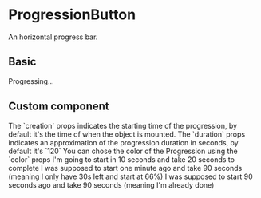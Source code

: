 
<Meta title="Components/ProgressionButton" component={ProgressionButton} />

# ProgressionButton

<Description>An horizontal progress bar.</Description>

## Basic

<Canvas>
  <Story name="basic">
    <ProgressionButton height={40}>
      Progressing…
    </ProgressionButton>
  </Story>
</Canvas>

## Custom component

<Description>
  The `creation` props indicates the starting time of the progression, by default it's the time of when the object is mounted.
</Description>
<Description>
  The `duration` props indicates an approximation of the progression duration in seconds, by default it's `120`
</Description>
<Description>
  You can chose the color of the Progression using the `color` props
</Description>

<Canvas isColumn>
  <Story name="custom-not-started">
    <ProgressionButton
      creation={new Date(new Date().setSeconds(new Date().getSeconds() + 10))}
      duration={20}
      color="beta"
      height={40}
    >
      I'm going to start in 10 seconds and take 20 seconds to complete
    </ProgressionButton>
  </Story>
  <Story name="custom-slow">
    <ProgressionButton
      creation={new Date(new Date().setSeconds(new Date().getSeconds() - 60))}
      duration={90}
      color="primary"
      height={40}
    >
      I was supposed to start one minute ago and take 90 seconds (meaning I only have 30s left and start at 66%)
    </ProgressionButton>
  </Story>
  <Story name="custom-already-done">
    <ProgressionButton
      creation={new Date(new Date().setSeconds(new Date().getSeconds() - 90))}
      duration={90}
      color="info"
      height={40}
    >
      I was supposed to start 90 seconds ago and take 90 seconds (meaning I'm already done)
    </ProgressionButton>
  </Story>
</Canvas>
